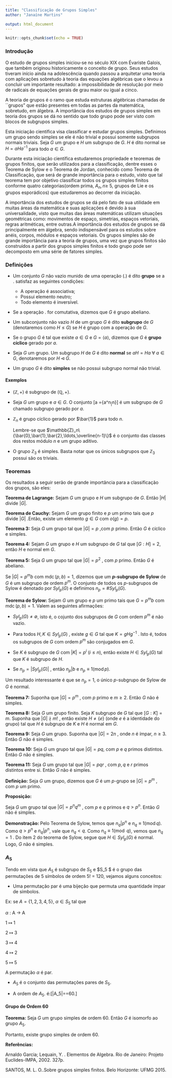 ```yaml
---
title: "Classificação de Grupos Simples"
author: "Janaíne Martins"

output: html_document
---
```


```r
knitr::opts_chunk$set(echo = TRUE)
```
### Introdução
O estudo de grupos simples iniciou-se no século XIX com Évariste Galois, que também originou historicamente o conceito de grupo. Seus estudos tiveram início ainda na adolescência quando passou a arquitetar uma teoria com aplicações sobretudo à teoria das equações algébricas que o levou a concluir um importante resultado: a impossibilidade de resolução por meio
de radicais de equações gerais de grau maior ou igual a cinco.

A teoria de grupos é o ramo que estuda estruturas algébricas
chamadas de ``grupos" que estão presentes em todas as partes da matemática, sobretudo, em álgebra.
A importância dos estudos de grupos simples em teoria dos grupos se dá no sentido que todo grupo pode ser visto com blocos de subgrupos simples. 

 Esta iniciação científica visa classificar e estudar grupos simples. Definimos um grupo sendo simples se ele é não trivial e possui somente subgrupos normais triviais. Seja $G$ um grupo e $H$ um subgrupo de $G$. $H$ é dito normal  se $H = aHa^{-1}$ para todo $a\in G$.
 
 Durante esta iniciação científica estudaremos propriedade e teoremas de grupos finitos, que serão utilizados para a classificação, dentre esses o Teorema de Sylow e o Teorema de Jordan, conhecido como Teorema de Classificação, que será de grande importância para o estudo, visto que tal teorema tem por objetivo classificar todos os grupos simples finitos conforme
 quatro categorias(ordem prima, $A_n, n \geq$ 5, grupos de Lie e os grupos esporádicos) que estudaremos ao decorrer da iniciação. 
 
 A importância dos estudos de grupos se dá pelo fato de sua utilidade em muitas áreas da matemática e suas aplicações é devido à sua universalidade, visto que muitas das áreas matemáticas utilizam situações geométricas como: movimentos de espaço, simetrias, espaços vetoriais, regras aritméticas, entre outras.A importância dos estudos de grupos se dá principalmente em álgebra, sendo indispensável para os estudos sobre anéis, corpos, módulos e espaços vetoriais. Os grupos simples são de grande importância para a teoria de grupos, uma vez que grupos finitos são construídos a partir dos grupos simples finitos e todo grupo pode ser decomposto em uma série de fatores simples.
 
### Definições

- Um conjunto $G$ não vazio munido de uma operação (.) é dito **grupo** se a $.$ satisfaz as seguintes condições:

  - A operação é associativa;
  - Possui elemento neutro;
  - Todo elemento é inversível.


- Se a operação $.$ for comutativa, dizemos que $G$ é grupo abeliano. 

- Um subconjunto não vazio $H$ de um grupo $G$  é dito **subgrupo** de $G$ (denotaremos como $H \leq G$) se $H$ é grupo com a operação de $G$.
- Se o grupo $G$ é tal que existe $a\in G$ e $G=\langle a\rangle$, dizemos que $G$ é **grupo cíclico** gerado por $a$.
- Seja $G$ um grupo. Um subgrupo $H$ de $G$ é dito **normal** se $aH = Ha  ~\forall~a\in G$, denotaremos por $H\lhd G$.
- Um grupo $G$ é dito **simples** se não possui subgrupo normal não trivial.

#### Exemplos
- $(\mathbb{Z},+)$ é subgrupo de $(\mathbb{Q},+)$.
- Seja $G$ um grupo e $a\in G$. O conjunto \[\langle a \rangle =\{a^n~|~n\in\mathbb{Z}\}\] é um subgrupo de $G$ chamado subgrupo gerado por $a$.
- $\mathbb{Z}_n$ é grupo cíclico gerado por $\bar{1}$ para todo $n$.
    
    Lembre-se que $\mathbb{Z}_n\{\bar{0},\bar{1},\bar{2},\ldots,\overline{n-1}\}$ é o conjunto das classes dos restos módulo $n$ e um grupo aditivo.
    
-  O grupo $\mathbb{Z}_3$ é simples. Basta notar que os únicos subgrupos que $\mathbb{Z}_3$ possui são os triviais.


 
### Teoremas
Os resultados a seguir serão de grande importância para a classificação dos grupos, são eles:

**Teorema de Lagrange:**
Sejam $G$ um grupo e $H$ um subgrupo de $G$. Então $|H|$ divide $|G|$.

**Teorema de Cauchy:** 
Sejam $G$ um grupo finito e $p$ um primo tais que $p$ divide $| G |$ .Então, existe um elemento $g\in G$ com $o(g) = p$.

**Teorema 3:**
Seja $G$ um grupo tal que $| G |= p$ ,com $p$ primo. Então $G$ é cíclico e simples.

**Teorema 4:**
Sejam $G$ um grupo e $H$ um subgrupo de $G$ tal que $[G:H]=2$, então $H$ e normal em $G$.

**Teorema 5:**
Seja $G$ um grupo tal que $| G |= p^2$ , com $p$ primo. Então $G$ é abeliano.

Se $|G|=p^mb$ com $\operatorname{mdc}(p,b)=1$, dizemos que um **$p$-subgrupo de Sylow** de $G$ é um subgrupo de ordem $p^m$. O conjunto de todos os $p$-subgrupos de Sylow é denotado por $Syl_p(G)$ e definimos $n_p=\# Syl_p(G)$.

**Teorema de Sylow:**
Sejam $G$ um grupo e $p$ um primo tais que $G=p^mb$ com $\operatorname{mdc}(p,b)=1$. Valem as seguintes afirmações:

 - $Syl_p(G)\neq \emptyset$, isto é, o cojunto dos subgrupos de $G$ com ordem $p^m$ é não vazio.

 - Para todos $H, K \in Syl_p (G)$ , existe $g \in G$ tal que $K = gHg^{−1}$ . Isto é, todos os subgrupos de $G$ com ordem $p^m$ são conjugados em $G$.

 - Se $K$ é subgrupo de $G$ com $| K |= p^i~ (i \leq n)$, então existe $H\in Syl_p (G)$ tal que $K$ é subgrupo de $H$.
 
 - Se $n_p =| Syl_p (G) |$ , então $n_p | b$ e $n_p \equiv 1 (\operatorname{mod} p)$.

Um resultado interessante é que se $n_p=1$, o único $p$-subgrupo de Sylow de $G$ é normal.

**Teorema 7:** 
Suponha que $| G |= p^m$ , com $p$ primo e $m\geq 2$. Então $G$ não é simples.

**Teorema 8:**
Seja $G$ um grupo finito. Seja $K$ subgrupo de $G$ tal que $[G : K] = m$. Suponha que $| G |\nmid m!$ , então existe $H \neq\{ e \}$ (onde $e$ é a identidade do grupo) tal que $H$ é subgrupo de $K$ e $H$ é normal em $G$.

**Teorema 9:**
Seja $G$ um grupo. Suponha que $| G |= 2n$ , onde $n$ é ímpar, $n\geq 3$. Então $G$ não é simples.
 
**Teorema 10:**
Seja $G$ um grupo tal que $|G|=pq$, com $p$ e $q$ primos distintos. Então $G$ não é simples.
    
**Teorema 11:**
Seja $G$ um grupo tal que $| G |=pqr$ , com $p,q$ e $r$ primos distintos entre si. Então $G$ não é simples.

**Definição:** Seja $G$ um grupo, dizemos que $G$ é um $p$-grupo se $| G |= p^m$ , com $p$ um primo.

**Proposição:**

Seja $G$ um grupo tal que $| G |=p^n q^m$ , com $p$ e $q$ primos e $q > p^n$. Então $G$ não é simples.


**Demonstração:** Pelo Teorema de Sylow, temos que
$n_q | p^n$ e $n_q \equiv 1 (\operatorname{mod} q)$. Como $q > p^n$ e $n_q | p^n$, vale que $n_q < q$.
Como $n_q \equiv 1 (\operatorname{mod}~q)$, vemos que $n_q = 1$ . Do item 2 do teorema de Sylow, segue que $H\in Syl_p (G)$ é normal. Logo, $G$ não é simples.

### $A_5$

Tendo em vista que $A_5$ é subgrupo de $S_5$ e $S_5 $ é o grupo das permutações de $5$ símbolos de ordem 5! = 120, vejamos alguns conceitos:
       
- Uma permutação par é uma bijeção que permuta uma quantidade ímpar de símbolos.
       
Ex: se $A=\{1,2,3,4,5\},~ \alpha\in S_5$ tal que
       
$\alpha$ : A $\rightarrow$ A

1 $\mapsto$ 1\nonumber

2 $\mapsto$ 3\nonumber

3 $\mapsto$ 4\nonumber

4 $\mapsto$ 2\nonumber

5 $\mapsto$ 5\nonumber
      
        
A permutação $\alpha$ é par.
        
- $A_5$ é o conjunto das permutações pares de $S_5$.
        
- A ordem de $A_5$. é:\[|A_5|=\displaystyle\frac{|G|}{2}=60.\]
     
      
#### Grupo de Ordem 60
  
**Teorema:**
    Seja $G$ um grupo simples de ordem $60$. Então $G$ é isomorfo ao grupo $A_5$.
   
Portanto, existe grupo simples de ordem 60.

**Referências:**

Arnaldo Garcia; Lequain, Y. . Elementos de Algebra. Rio de Janeiro: Projeto Euclides-IMPA, 2002. 327p.

SANTOS, M. L. O..Sobre grupos simples finitos. Belo Horizonte: UFMG 2015.